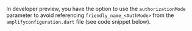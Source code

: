 In developer preview, you have the option to use the `authorizationMode` parameter to avoid referencing `friendly_name_<AuthMode>` from the `amplifyconfiguration.dart` file (see code snippet below).